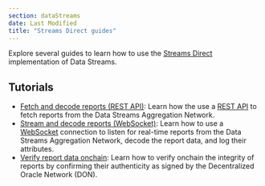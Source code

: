```yaml
---
section: dataStreams
date: Last Modified
title: "Streams Direct guides"
---
```


Explore several guides to learn how to use the [Streams Direct](/data-streams#streams-direct-using-data-streams-with-your-own-bot) implementation of Data Streams.

## Tutorials

- [Fetch and decode reports (REST API)](/data-streams/tutorials/streams-direct-api): Learn how the use a [REST API](/data-streams/reference/streams-direct-interface-api) to fetch reports from the Data Streams Aggregation Network.
- [Stream and decode reports (WebSocket)](/data-streams/tutorials/streams-direct-ws): Learn how to use a [WebSocket](/data-streams/reference/streams-direct-interface-ws) connection to listen for real-time reports from the Data Streams Aggregation Network, decode the report data, and log their attributes.
- [Verify report data onchain](/data-streams/tutorials/streams-direct-onchain-verification): Learn how to verify onchain the integrity of reports by confirming their authenticity as signed by the Decentralized Oracle Network (DON).
